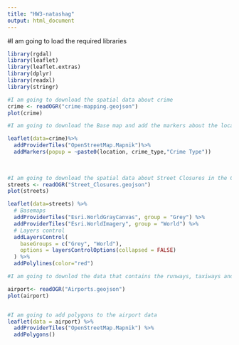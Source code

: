 ```yaml
---
title: "HW3-natashag"
output: html_document
---
```

#I am going to load the required libraries
```r
library(rgdal)
library(leaflet)
library(leaflet.extras)
library(dplyr)
library(readxl)
library(stringr)
```



```r
#I am going to download the spatial data about crime
crime <- readOGR("crime-mapping.geojson")
plot(crime)
```


```r
#I am going to download the Base map and add the markers about the location and typeof crime per location

leaflet(data=crime)%>%
  addProviderTiles("OpenStreetMap.Mapnik")%>%
  addMarkers(popup = ~paste0(location, crime_type,"Crime Type"))
  
 
```
 
```r
#I am going to download the spatial data about Street Closures in the City of Charlotte
streets <- readOGR("Street_Closures.geojson")
plot(streets)

```

```r
leaflet(data=streets) %>%
  # Basemaps
  addProviderTiles("Esri.WorldGrayCanvas", group = "Grey") %>%
  addProviderTiles("Esri.WorldImagery", group = "World") %>%
  # Layers control
  addLayersControl(
    baseGroups = c("Grey", "World"),
    options = layersControlOptions(collapsed = FALSE)
  ) %>%
  addPolylines(color="red")
```




```r
#I am going to downlod the data that contains the runways, taxiways and airport Boundaries in and around Fairfax county

airport<- readOGR("Airports.geojson")
plot(airport)



```

```r
#I am going to add polygons to the airport data
leaflet(data = airport) %>%
  addProviderTiles("OpenStreetMap.Mapnik") %>%
  addPolygons()
  


```

```r

```

